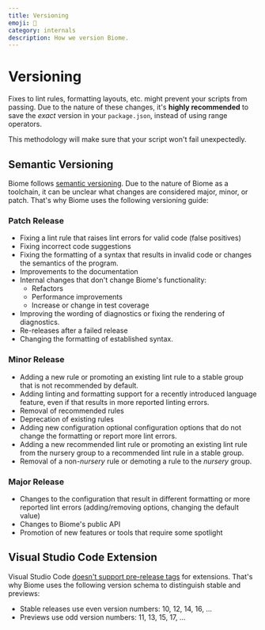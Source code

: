 ```yaml
---
title: Versioning
emoji: 🔢
category: internals
description: How we version Biome.
---
```


# Versioning

Fixes to lint rules, formatting layouts, etc. might prevent your scripts from passing. Due to the nature of these changes, 
it's **highly recommended** to save the _exact_ version in your `package.json`, instead of using range operators.

This methodology will make sure that your script won't fail unexpectedly.

## Semantic Versioning

Biome follows [semantic versioning](https://semver.org/). Due to the nature of Biome as a toolchain, it can be unclear what changes are considered major, minor, or patch. That's why Biome uses the following versioning guide:

### Patch Release

* Fixing a lint rule that raises lint errors for valid code (false positives)
* Fixing incorrect code suggestions
* Fixing the formatting of a syntax that results in invalid code or changes the semantics of the program.
* Improvements to the documentation
* Internal changes that don't change Biome's functionality:
  * Refactors
  * Performance improvements
  * Increase or change in test coverage
* Improving the wording of diagnostics or fixing the rendering of diagnostics.
* Re-releases after a failed release
* Changing the formatting of established syntax.

### Minor Release

* Adding a new rule or promoting an existing lint rule to a stable group that is not recommended by default.
* Adding linting and formatting support for a recently introduced language feature, even if that results in more reported linting errors.
* Removal of recommended rules
* Deprecation of existing rules
* Adding new configuration optional configuration options that do not change the formatting or report more lint errors.
* Adding a new recommended lint rule or promoting an existing lint rule from the nursery group to a recommended lint rule in a stable group.
* Removal of a non-*nursery* rule or demoting a rule to the *nursery* group.

### Major Release
* Changes to the configuration that result in different formatting or more reported lint errors (adding/removing options, changing the default value)
* Changes to Biome's public API
* Promotion of new features or tools that require some spotlight

## Visual Studio Code Extension

Visual Studio Code [doesn't support pre-release tags](https://code.visualstudio.com/api/working-with-extensions/publishing-extension#prerelease-extensions) for extensions. That's why Biome uses the following version schema to distinguish stable and previews:
* Stable releases use even version numbers: 10, 12, 14, 16, ...
* Previews use odd version numbers: 11, 13, 15, 17, ...

